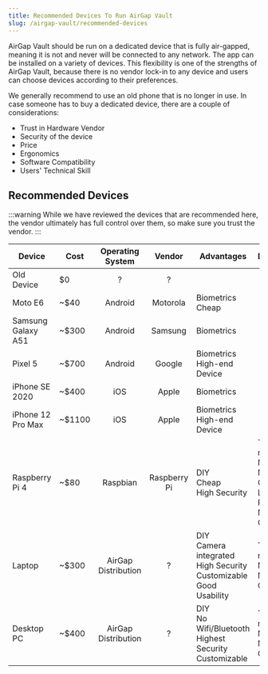 ```yaml
---
title: Recommended Devices To Run AirGap Vault
slug: /airgap-vault/recommended-devices
---
```


AirGap Vault should be run on a dedicated device that is fully air-gapped, meaning it is not and never will be connected to any network. The app can be installed on a variety of devices. This flexibility is one of the strengths of AirGap Vault, because there is no vendor lock-in to any device and users can choose devices according to their preferences.

We generally recommend to use an old phone that is no longer in use. In case someone has to buy a dedicated device, there are a couple of considerations:

- Trust in Hardware Vendor
- Security of the device
- Price
- Ergonomics
- Software Compatibility
- Users' Technical Skill

## Recommended Devices

:::warning
While we have reviewed the devices that are recommended here, the vendor ultimately has full control over them, so make sure you trust the vendor.
:::

| Device             | Cost   |  Operating System   |    Vendor    | Advantages                                                                          | Disadvantages                                                                                                            |
| ------------------ | ------ | :-----------------: | :----------: | ----------------------------------------------------------------------------------- | ------------------------------------------------------------------------------------------------------------------------ |
| Old Device         | $0     |          ?          |      ?       |                                                                                     |                                                                                                                          |
| Moto E6            | ~$40   |       Android       |   Motorola   | Biometrics<br />Cheap                                                               |                                                                                                                          |
| Samsung Galaxy A51 | ~$300  |       Android       |   Samsung    | Biometrics                                                                          |                                                                                                                          |
| Pixel 5            | ~$700  |       Android       |    Google    | Biometrics<br />High-end Device                                                     |                                                                                                                          |
| iPhone SE 2020     | ~$400  |         iOS         |    Apple     | Biometrics                                                                          |                                                                                                                          |
| iPhone 12 Pro Max  | ~$1100 |         iOS         |    Apple     | Biometrics<br />High-end Device                                                     |                                                                                                                          |
| Raspberry Pi 4     | ~$80   |      Raspbian       | Raspberry Pi | DIY<br />Cheap<br />High Security                                                   | Technical Skill required<br />No Biometrics<br />Network Connectivity<br />Limited Performance<br />No integrated Camera |
| Laptop             | ~$300  | AirGap Distribution |      ?       | DIY<br />Camera integrated<br />High Security<br />Customizable<br />Good Usability | Technical Skill required<br />No Biometrics<br />Network Connectivity                                                    |
| Desktop PC         | ~$400  | AirGap Distribution |      ?       | DIY<br />No Wifi/Bluetooth<br />Highest Security<br />Customizable                  | Technical Skill required<br />No Biometrics<br />No integrated Camera                                                    |
